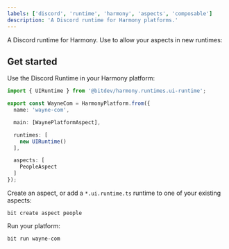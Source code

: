 ```yaml
---
labels: ['discord', 'runtime', 'harmony', 'aspects', 'composable']
description: 'A Discord runtime for Harmony platforms.'
---
```


A Discord runtime for Harmony. Use to allow your aspects in new runtimes:

## Get started

Use the Discord Runtime in your Harmony platform:

```ts
import { UIRuntime } from '@bitdev/harmony.runtimes.ui-runtime';

export const WayneCom = HarmonyPlatform.from({
  name: 'wayne-com',

  main: [WaynePlatformAspect],

  runtimes: [
    new UIRuntime()
  ],

  aspects: [
    PeopleAspect
  ]
});

```

Create an aspect, or add a `*.ui.runtime.ts` runtime to one of your existing aspects:

```
bit create aspect people
```


Run your platform:

```
bit run wayne-com
```
            
